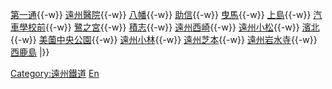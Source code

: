 {{鐵道路線|
| 模板名稱 = 鐵道線 (遠州鐵道)
| 名稱 = [[File:Entetsu logo.svg|20px]] [[遠州鐵道]][[鐵道線 (遠州鐵道)|鐵道線]]
| 代表色  =  red
| 背景顏色 = #FFFFFF 
| 車站列表 = [[新濱松站|新濱松]]{{-w}} [[第一通站|第一通]]{{-w}} [[遠州醫院站|遠州醫院]]{{-w}} [[八幡站 (靜岡縣)|八幡]]{{-w}} [[助信站|助信]]{{-w}} [[曳馬站|曳馬]]{{-w}} [[上島站 (靜岡縣)|上島]]{{-w}} [[汽車學校前站|汽車學校前]]{{-w}} [[鷺之宮站 (靜岡縣)|鷺之宮]]{{-w}} [[積志站|積志]]{{-w}} [[遠州西崎站|遠州西崎]]{{-w}} [[遠州小松站|遠州小松]]{{-w}} [[濱北站|濱北]]{{-w}} [[美薗中央公園站|美薗中央公園]]{{-w}} [[遠州小林站|遠州小林]]{{-w}} [[遠州芝本站|遠州芝本]]{{-w}} [[遠州岩水寺站|遠州岩水寺]]{{-w}} [[西鹿島站|西鹿島]]
|}}<noinclude>
[[Category:遠州鐵道]]
[[Category:日本鐵路路線模板|En]]

</noinclude>